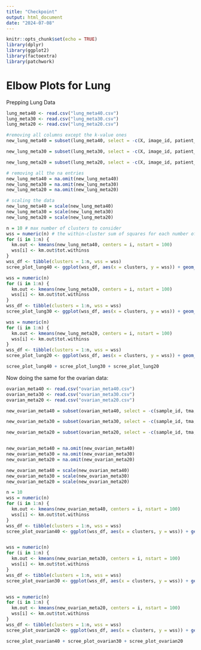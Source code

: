 ```yaml
---
title: "Checkpoint"
output: html_document
date: "2024-07-08"
---
```


```r
knitr::opts_chunk$set(echo = TRUE)
library(dplyr)
library(ggplot2)
library(factoextra)
library(patchwork)
```

# Elbow Plots for Lung 

Prepping Lung Data 
```r
lung_meta40 <- read.csv("lung_meta40.csv")
lung_meta30 <- read.csv("lung_meta30.csv")
lung_meta20 <- read.csv("lung_meta20.csv")

#removing all columns except the k-value ones 
new_lung_meta40 = subset(lung_meta40, select = -c(X, image_id, patient_id, gender, mhcII_status, age_at_diagnosis, stage_at_diagnosis, stage_numeric, pack_years, survival_days, survival_status, cause_of_death, adjuvant_therapy, time_to_recurrence_days, recurrence_or_lung_ca_death, totalCell))

new_lung_meta30 = subset(lung_meta30, select = -c(X, image_id, patient_id, gender, mhcII_status, age_at_diagnosis, stage_at_diagnosis, stage_numeric, pack_years, survival_days, survival_status, cause_of_death, adjuvant_therapy, time_to_recurrence_days, recurrence_or_lung_ca_death, totalCell))

new_lung_meta20 = subset(lung_meta20, select = -c(X, image_id, patient_id, gender, mhcII_status, age_at_diagnosis, stage_at_diagnosis, stage_numeric, pack_years, survival_days, survival_status, cause_of_death, adjuvant_therapy, time_to_recurrence_days, recurrence_or_lung_ca_death, totalCell))

# removing all the na entries 
new_lung_meta40 = na.omit(new_lung_meta40)
new_lung_meta30 = na.omit(new_lung_meta30)
new_lung_meta20 = na.omit(new_lung_meta20)

# scaling the data 
new_lung_meta40 = scale(new_lung_meta40)
new_lung_meta30 = scale(new_lung_meta30)
new_lung_meta20 = scale(new_lung_meta20)

```

```r
n = 10 # max number of clusters to consider 
wss = numeric(n) # the within-cluster sum of squares for each number of clusters   
for (i in 1:n) {
  km.out <- kmeans(new_lung_meta40, centers = i, nstart = 100)
  wss[i] <- km.out$tot.withinss
}
wss_df <- tibble(clusters = 1:n, wss = wss)
scree_plot_lung40 <- ggplot(wss_df, aes(x = clusters, y = wss)) + geom_line() + geom_point() + scale_x_continuous(breaks=c(1:10)) + ggtitle("Elbow plot 40 microns for lung data")

wss = numeric(n) 
for (i in 1:n) {
  km.out <- kmeans(new_lung_meta30, centers = i, nstart = 100)
  wss[i] <- km.out$tot.withinss
}
wss_df <- tibble(clusters = 1:n, wss = wss)
scree_plot_lung30 <- ggplot(wss_df, aes(x = clusters, y = wss)) + geom_line() + geom_point() + scale_x_continuous(breaks=c(1:10)) + ggtitle("Elbow plot 30 microns for lung data")

wss = numeric(n) 
for (i in 1:n) {
  km.out <- kmeans(new_lung_meta20, centers = i, nstart = 100)
  wss[i] <- km.out$tot.withinss
}
wss_df <- tibble(clusters = 1:n, wss = wss)
scree_plot_lung20 <- ggplot(wss_df, aes(x = clusters, y = wss)) + geom_line() + geom_point() + scale_x_continuous(breaks=c(1:10)) + ggtitle("Elbow plot 20 microns for lung data")

scree_plot_lung40 + scree_plot_lung30 + scree_plot_lung20
```

Now doing the same for the ovarian data:
```r
ovarian_meta40 <- read.csv("ovarian_meta40.csv")
ovarian_meta30 <- read.csv("ovarian_meta30.csv")
ovarian_meta20 <- read.csv("ovarian_meta20.csv")

new_ovarian_meta40 = subset(ovarian_meta40, select = -c(sample_id, tma, diagnosis, primary, recurrent, treatment_effect, stage, grade, survival_time, death, BRCA_mutation, age_at_diagnosis, time_to_recurrence, parpi_inhibitor, debulking, totalCell, p_Other, p_Tumor, p_BCell, p_Macrophage, p_THelper, p_CytotoxicT))

new_ovarian_meta30 = subset(ovarian_meta30, select = -c(sample_id, tma, diagnosis, primary, recurrent, treatment_effect, stage, grade, survival_time, death, BRCA_mutation, age_at_diagnosis, time_to_recurrence, parpi_inhibitor, debulking, totalCell, p_Other, p_Tumor, p_BCell, p_Macrophage, p_THelper, p_CytotoxicT))

new_ovarian_meta20 = subset(ovarian_meta20, select = -c(sample_id, tma, diagnosis, primary, recurrent, treatment_effect, stage, grade, survival_time, death, BRCA_mutation, age_at_diagnosis, time_to_recurrence, parpi_inhibitor, debulking, totalCell, p_Other, p_Tumor, p_BCell, p_Macrophage, p_THelper, p_CytotoxicT))


new_ovarian_meta40 = na.omit(new_ovarian_meta40)
new_ovarian_meta30 = na.omit(new_ovarian_meta30)
new_ovarian_meta20 = na.omit(new_ovarian_meta20)

new_ovarian_meta40 = scale(new_ovarian_meta40)
new_ovarian_meta30 = scale(new_ovarian_meta30)
new_ovarian_meta20 = scale(new_ovarian_meta20)
```

```r
n = 10 
wss = numeric(n)
for (i in 1:n) {
  km.out <- kmeans(new_ovarian_meta40, centers = i, nstart = 100)
  wss[i] <- km.out$tot.withinss
}
wss_df <- tibble(clusters = 1:n, wss = wss)
scree_plot_ovarian40 <- ggplot(wss_df, aes(x = clusters, y = wss)) + geom_line() + geom_point() + scale_x_continuous(breaks=c(1:10)) + ggtitle("Elbow plot 40 microns for ovarian data")


wss = numeric(n)
for (i in 1:n) {
  km.out <- kmeans(new_ovarian_meta30, centers = i, nstart = 100)
  wss[i] <- km.out$tot.withinss
}
wss_df <- tibble(clusters = 1:n, wss = wss)
scree_plot_ovarian30 <- ggplot(wss_df, aes(x = clusters, y = wss)) + geom_line() + geom_point() + scale_x_continuous(breaks=c(1:10)) + ggtitle("Elbow plot 30 microns for ovarian data")


wss = numeric(n)
for (i in 1:n) {
  km.out <- kmeans(new_ovarian_meta20, centers = i, nstart = 100)
  wss[i] <- km.out$tot.withinss
}
wss_df <- tibble(clusters = 1:n, wss = wss)
scree_plot_ovarian20 <- ggplot(wss_df, aes(x = clusters, y = wss)) + geom_line() + geom_point() + scale_x_continuous(breaks=c(1:10)) + ggtitle("Elbow plot 20 microns for ovarian data")

scree_plot_ovarian40 + scree_plot_ovarian30 + scree_plot_ovarian20
```